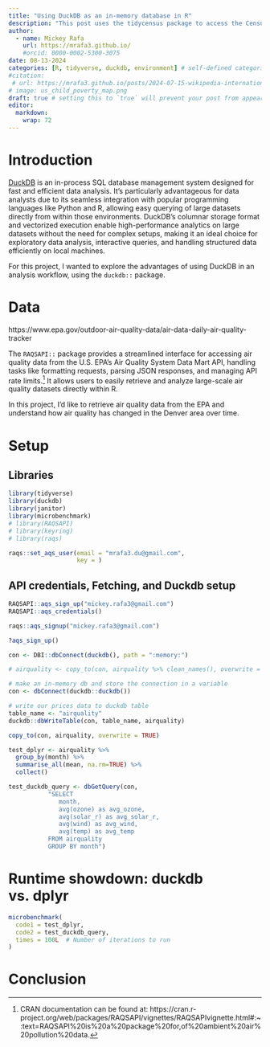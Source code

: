 ```yaml
---
title: "Using DuckDB as an in-memory database in R"
description: "This post uses the tidycensus package to access the Census API and visualize data"
author:
  - name: Mickey Rafa
    url: https://mrafa3.github.io/
    #orcid: 0000-0002-5300-3075
date: 08-13-2024
categories: [R, tidyverse, duckdb, environment] # self-defined categories
#citation: 
 # url: https://mrafa3.github.io/posts/2024-07-15-wikipedia-international-mens-soccer/ 
# image: us_child_poverty_map.png
draft: true # setting this to `true` will prevent your post from appearing on your listing page until you're ready!
editor: 
  markdown: 
    wrap: 72
---
```


# Introduction

[DuckDB](https://duckdb.org/why_duckdb#simple) is an in-process SQL database management system designed for fast and efficient data analysis. It's particularly advantageous for data analysts due to its seamless integration with popular programming languages like Python and R, allowing easy querying of large datasets directly from within those environments. DuckDB's columnar storage format and vectorized execution enable high-performance analytics on large datasets without the need for complex setups, making it an ideal choice for exploratory data analysis, interactive queries, and handling structured data efficiently on local machines.

For this project, I wanted to explore the advantages of using DuckDB in an analysis workflow, using the `duckdb::` package.

# Data



https://www.epa.gov/outdoor-air-quality-data/air-data-daily-air-quality-tracker

The `RAQSAPI::` package provides a streamlined interface for accessing air quality data from the U.S. EPA's Air Quality System Data Mart API, handling tasks like formatting requests, parsing JSON responses, and managing API rate limits.[^1] It allows users to easily retrieve and analyze large-scale air quality datasets directly within R.

[^1]: CRAN documentation can be found at: https://cran.r-project.org/web/packages/RAQSAPI/vignettes/RAQSAPIvignette.html#:~:text=RAQSAPI%20is%20a%20package%20for,of%20ambient%20air%20pollution%20data.

In this project, I'd like to retrieve air quality data from the EPA and understand how air quality has changed in the Denver area over time. 

# Setup

## Libraries 

```r
library(tidyverse)
library(duckdb)
library(janitor)
library(microbenchmark)
# library(RAQSAPI)
# library(keyring)
# library(raqs)
```

```r
raqs::set_aqs_user(email = "mrafa3.du@gmail.com",
                   key = )
```


## API credentials, Fetching, and Duckdb setup

```r
RAQSAPI::aqs_sign_up("mickey.rafa3@gmail.com")
RAQSAPI::aqs_credentials()

raqs::aqs_signup("mickey.rafa3@gmail.com")

?aqs_sign_up()
```


```r
con <- DBI::dbConnect(duckdb(), path = ":memory:")

# airquality <- copy_to(con, airquality %>% clean_names(), overwrite = TRUE)
```

```r
# make an in-memory db and store the connection in a variable
con <- dbConnect(duckdb::duckdb())

# write our prices data to duckdb table
table_name <- "airquality"
duckdb::dbWriteTable(con, table_name, airquality)

copy_to(con, airquality, overwrite = TRUE)

```

```r
test_dplyr <- airquality %>% 
  group_by(month) %>% 
  summarise_all(mean, na.rm=TRUE) %>% 
  collect()
```

```r
test_duckdb_query <- dbGetQuery(con, 
           "SELECT 
              month,
              avg(ozone) as avg_ozone,
              avg(solar_r) as avg_solar_r,
              avg(wind) as avg_wind,
              avg(temp) as avg_temp
           FROM airquality
           GROUP BY month")
```

# Runtime showdown: duckdb vs. dplyr 

```r
microbenchmark(
  code1 = test_dplyr,
  code2 = test_duckdb_query,
  times = 100L  # Number of iterations to run
)
```

# Conclusion

